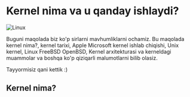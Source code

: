 
# Kernel nima va u qanday ishlaydi?

![Linux](images/article/kernel/banner.webp)


<Callout type="info" emoji="">
Buguni maqolada biz ko'p sirlarni mavhumliklarni ochamiz. Bu maqolada kernel nima?, kernel tarixi, Apple Microsoft kernel ishlab chiqishi, Unix kernel, Linux FreeBSD OpenBSD, Kernel arxitekturasi va kerneldagi muammolar va boshqa ko'p qiziqarli malumotlarni bilib olasiz.

Tayyormisiz qani kettik :)
</Callout>

## Kernel nima?
